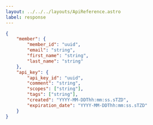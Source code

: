 ---
layout: ../../../layouts/ApiReference.astro
label: response
---

```json
{
	"member": {
		"member_id": "uuid",
		"email": "string",
		"first_name": "string",
		"last_name": "string"
	},
	"api_key": {
		"api_key_id": "uuid",
		"comment": "string",
		"scopes": ["string"],
		"tags": ["string"],
		"created": "YYYY-MM-DDThh:mm:ss.sTZD",
		"expiration_date": "YYYY-MM-DDThh:mm:ss.sTZD"
	}
}
```
